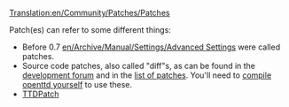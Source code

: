 [[Translation:en/Community/Patches/Patches]]

Patch(es) can refer to some different things:

* Before 0.7 [[en/Archive/Manual/Settings/Advanced Settings]] were called patches.
* Source code patches, also called "diff"s, as can be found in the [http://tt-forums.net/viewforum.php?f=33 development forum] and in the [[en/Archive/Community/List of patches| list of patches]]. You'll need to [[:Category:en/Development/Compiling OpenTTD|compile openttd yourself]] to use these.
* [http://ttdpatch.net TTDPatch]